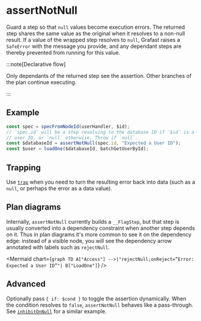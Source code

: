 
# assertNotNull

Guard a step so that `null` values become execution errors. The returned step
shares the same value as the original when it resolves to a non-null result. If
a value of the wrapped step resolves to `null`, Grafast raises a `SafeError`
with the message you provide, and any dependant steps are thereby prevented from
running for this value.

:::note[Declarative flow]

Only dependants of the returned step see the assertion. Other branches of the
plan continue executing.

:::

## Example

```ts
const spec = specFromNodeId(userHandler, $id);
// `spec.id` will be a step resolving to the database ID if `$id` is a valid
// user ID, or `null` otherwise. Throw if `null`.
const $databaseId = assertNotNull(spec.id, "Expected a User ID");
const $user = loadOne($databaseId, batchGetUserById);
```

## Trapping

Use [`trap`](./trap.mdx) when you need to turn the resulting error back into data
(such as a `null`, or perhaps the error as a data value).

## Plan diagrams

Internally, `assertNotNull` currently builds a `__FlagStep`, but that step is
usually converted into a dependency constraint when another step depends on it.
Thus in plan diagrams it's more common to see it on the dependency edge:
instead of a visible node, you will see the dependency arrow annotated with
labels such as `rejectNull`.

<Mermaid chart={`
graph TD
  A["Access"] -->|"rejectNull;onReject=”Error: Expected a User ID”"| B["LoadOne"]
`} />

## Advanced

Optionally pass `{ if: $cond }` to toggle the assertion dynamically. When the
condition resolves to `false`, `assertNotNull` behaves like a pass-through. See
[`inhibitOnNull`](./inhibitOnNull) for a similar example.
